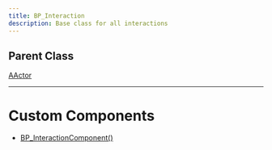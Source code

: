 ```yaml
---
title: BP_Interaction
description: Base class for all interactions
---
```


## Parent Class

[AActor](https://dev.epicgames.com/documentation/en-us/unreal-engine/API/Runtime/Engine/GameFramework/AActor)

---

# Custom Components

- [BP_InteractionComponent()](/components/BP_InteractionComponent)